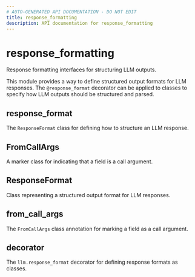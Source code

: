 ```yaml
---
# AUTO-GENERATED API DOCUMENTATION - DO NOT EDIT
title: response_formatting
description: API documentation for response_formatting
---
```


# response_formatting

Response formatting interfaces for structuring LLM outputs.

This module provides a way to define structured output formats for LLM responses.
The `@response_format` decorator can be applied to classes to specify how LLM
outputs should be structured and parsed.

## <ApiType type="Module" path="response_formatting/index" symbolName="response_format" /> response_format

The `ResponseFormat` class for defining how to structure an LLM response.

## <ApiType type="Alias" path="response_formatting/index" symbolName="FromCallArgs" /> FromCallArgs

A marker class for indicating that a field is a call argument.

## <ApiType type="Alias" path="response_formatting/index" symbolName="ResponseFormat" /> ResponseFormat

Class representing a structured output format for LLM responses.

## <ApiType type="Module" path="response_formatting/index" symbolName="from_call_args" /> from_call_args

The `FromCallArgs` class annotation for marking a field as a call argument.

## <ApiType type="Module" path="response_formatting/index" symbolName="decorator" /> decorator

The `llm.response_format` decorator for defining response formats as classes.

